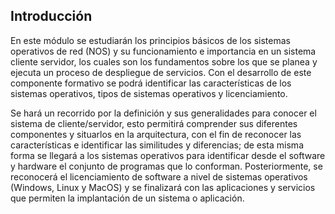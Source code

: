 ## **Introducción**

En este módulo se estudiarán los principios básicos de los sistemas operativos de red (NOS) y su funcionamiento e importancia en un sistema cliente servidor, los cuales son los fundamentos sobre los que se planea y ejecuta un proceso de despliegue de servicios. Con el desarrollo de este componente formativo se podrá identificar las características de los sistemas operativos, tipos de sistemas operativos y licenciamiento.

Se hará un recorrido por la definición y sus generalidades para conocer el sistema de cliente/servidor, esto permitirá comprender sus diferentes componentes y situarlos en la arquitectura, con el fin de reconocer las características e identificar las similitudes y diferencias; de esta misma forma se llegará a los sistemas operativos para identificar desde el software y hardware el conjunto de programas que lo conforman. Posteriormente, se reconocerá el licenciamiento de software a nivel de sistemas operativos (Windows, Linux y MacOS) y se finalizará con las aplicaciones y servicios que permiten la implantación de un sistema o aplicación.